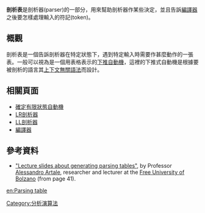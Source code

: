 '''剖析表'''是剖析器(parser)的一部分，用來幫助剖析器作某些決定，並且告訴[[編譯器|編譯器]]之後要怎樣處理輸入的符記(token)。

==概觀==
剖析表是一個告訴剖析器在特定狀態下，遇到特定輸入時需要作甚麼動作的一張表。一般可以視為是一個用表格表示的[[下推自動機|下推自動機]]，這裡的下推式自動機是根據要被剖析的語言其[[上下文無關語法|上下文無關語法]]而設計。
<!-- 這是一定可行的，因為 the set of 可用 prefixes (that is, the sequence of input that can be set aside before a parser needs to either perform a reduction or return an error) of a [[上下文無關語言|上下文無關語言]] is a [[正則語言|正則語言]]，所以 parser can use a simple parse state table to recognize each 可用的 prefix and determine what needs to be done next. -->

==相關頁面==
* [[確定有限狀態自動機|確定有限狀態自動機]]
* [[LR剖析器|LR剖析器]]
* [[LL剖析器|LL剖析器]]
* [[編譯器|編譯器]]

==參考資料==

* [https://web.archive.org/web/20110716155748/http://www.inf.unibz.it/~artale/Compiler/slide4.pdf "Lecture slides about generating parsing tables"], by Professor [[Alessandro_Artale|Alessandro Artale]], researcher and lecturer at the [[Free_University_of_Bolzano|Free University of Bolzano]] (from page 41).

[[Category:分析演算法|Category:分析演算法]]

[[en:Parsing_table|en:Parsing table]]
